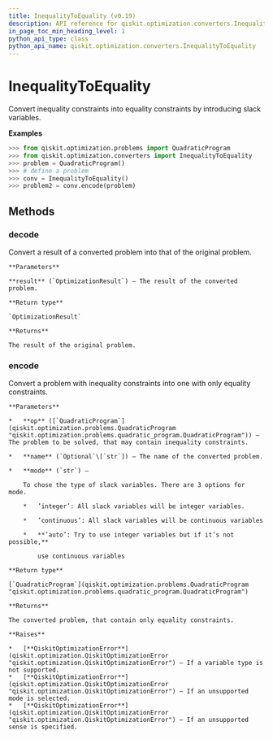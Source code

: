 ```yaml
---
title: InequalityToEquality (v0.19)
description: API reference for qiskit.optimization.converters.InequalityToEquality in qiskit v0.19
in_page_toc_min_heading_level: 1
python_api_type: class
python_api_name: qiskit.optimization.converters.InequalityToEquality
---
```


# InequalityToEquality

<Class id="qiskit.optimization.converters.InequalityToEquality" isDedicatedPage={true} github="https://github.com/qiskit-community/qiskit-aqua/tree/stable/0.7/qiskit/optimization/converters/inequality_to_equality.py" signature="InequalityToEquality" modifiers="class">
  Convert inequality constraints into equality constraints by introducing slack variables.

  **Examples**

  ```python
  >>> from qiskit.optimization.problems import QuadraticProgram
  >>> from qiskit.optimization.converters import InequalityToEquality
  >>> problem = QuadraticProgram()
  >>> # define a problem
  >>> conv = InequalityToEquality()
  >>> problem2 = conv.encode(problem)
  ```

  ## Methods

  <span id="inequalitytoequality-decode" />

  ### decode

  <Function id="qiskit.optimization.converters.InequalityToEquality.decode" signature="InequalityToEquality.decode(result)">
    Convert a result of a converted problem into that of the original problem.

    **Parameters**

    **result** (`OptimizationResult`) – The result of the converted problem.

    **Return type**

    `OptimizationResult`

    **Returns**

    The result of the original problem.
  </Function>

  <span id="inequalitytoequality-encode" />

  ### encode

  <Function id="qiskit.optimization.converters.InequalityToEquality.encode" signature="InequalityToEquality.encode(op, name=None, mode='auto')">
    Convert a problem with inequality constraints into one with only equality constraints.

    **Parameters**

    *   **op** ([`QuadraticProgram`](qiskit.optimization.problems.QuadraticProgram "qiskit.optimization.problems.quadratic_program.QuadraticProgram")) – The problem to be solved, that may contain inequality constraints.

    *   **name** (`Optional`\[`str`]) – The name of the converted problem.

    *   **mode** (`str`) –

        To chose the type of slack variables. There are 3 options for mode.

        *   ’integer’: All slack variables will be integer variables.

        *   ’continuous’: All slack variables will be continuous variables

        *   **’auto’: Try to use integer variables but if it’s not possible,**

            use continuous variables

    **Return type**

    [`QuadraticProgram`](qiskit.optimization.problems.QuadraticProgram "qiskit.optimization.problems.quadratic_program.QuadraticProgram")

    **Returns**

    The converted problem, that contain only equality constraints.

    **Raises**

    *   [**QiskitOptimizationError**](qiskit.optimization.QiskitOptimizationError "qiskit.optimization.QiskitOptimizationError") – If a variable type is not supported.
    *   [**QiskitOptimizationError**](qiskit.optimization.QiskitOptimizationError "qiskit.optimization.QiskitOptimizationError") – If an unsupported mode is selected.
    *   [**QiskitOptimizationError**](qiskit.optimization.QiskitOptimizationError "qiskit.optimization.QiskitOptimizationError") – If an unsupported sense is specified.
  </Function>
</Class>


